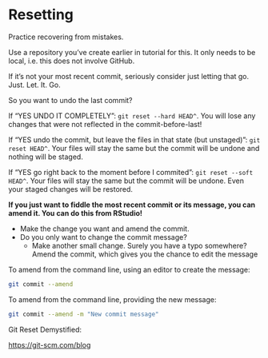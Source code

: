 # Resetting {#reset}

Practice recovering from mistakes.

Use a repository you've create earlier in tutorial for this. It only needs to be local, i.e. this does not involve GitHub.

If it's not your most recent commit, seriously consider just letting that go. Just. Let. It. Go.

So you want to undo the last commit?

If "YES UNDO IT COMPLETELY": `git reset --hard HEAD^`. You will lose any changes that were not reflected in the commit-before-last!

If "YES undo the commit, but leave the files in that state (but unstaged)": `git reset HEAD^`. Your files will stay the same but the commit will be undone and nothing will be staged.

If "YES go right back to the moment before I commited": `git reset --soft HEAD^`. Your files will stay the same but the commit will be undone. Even your staged changes will be restored.

**If you just want to fiddle the most recent commit or its message, you can amend it. You can do this from RStudio!**

  * Make the change you want and amend the commit.
  * Do you only want to change the commit message?
    - Make another small change. Surely you have a typo somewhere? Amend the commit, which gives you the chance to edit the message

To amend from the command line, using an editor to create the message:

``` bash
git commit --amend
```

To amend from the command line, providing the new message:

``` bash
git commit --amend -m "New commit message"
```

Git Reset Demystified:

<https://git-scm.com/blog>
